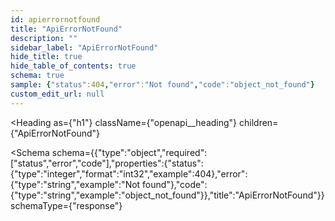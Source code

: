 ```yaml
---
id: apierrornotfound
title: "ApiErrorNotFound"
description: ""
sidebar_label: "ApiErrorNotFound"
hide_title: true
hide_table_of_contents: true
schema: true
sample: {"status":404,"error":"Not found","code":"object_not_found"}
custom_edit_url: null
---
```



<Heading
  as={"h1"}
  className={"openapi__heading"}
  children={"ApiErrorNotFound"}
>
</Heading>





<Schema
  schema={{"type":"object","required":["status","error","code"],"properties":{"status":{"type":"integer","format":"int32","example":404},"error":{"type":"string","example":"Not found"},"code":{"type":"string","example":"object_not_found"}},"title":"ApiErrorNotFound"}}
  schemaType={"response"}
>
  
</Schema>
            